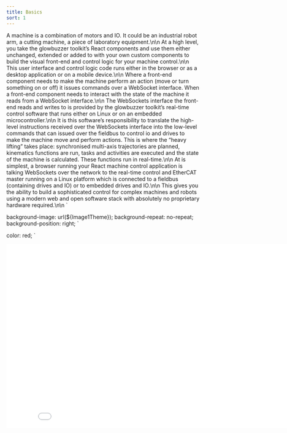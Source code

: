 ```yaml
---
title: Basics
sort: 1
---
```



A machine is a combination of motors and IO. It could be an industrial robot arm, a cutting machine, a piece of laboratory equipment.\n\n
At a high level, you take the glowbuzzer toolkit’s React components and use them either unchanged, extended or added to with your own custom components to build the visual front-end and control logic for your machine control.\n\n
This user interface and control logic code runs either in the browser or as a desktop application or on a mobile device.\n\n
Where a front-end component needs to make the machine perform an action (move or turn something on or off) it issues commands over a WebSocket interface. When a front-end component needs to interact with the state of the machine it reads from a WebSocket interface.\n\n
The WebSockets interface the front-end reads and writes to is provided by the glowbuzzer toolkit’s real-time control software that runs either on Linux or on an embedded microcontroller.\n\n
It is this software’s responsibility to translate the high-level instructions received over the WebSockets interface into the low-level commands that can issued over the fieldbus to control io and drives to make the machine move and perform actions. This is where the “heavy lifting” takes place: synchronised multi-axis trajectories are planned, kinematics functions are run, tasks and activities are executed and the state of the machine is calculated. These functions run in real-time.\n\n
At is simplest, a browser running your React machine control application is talking WebSockets over the network to the real-time control and EtherCAT master running on a Linux platform which is connected to a fieldbus (containing drives and IO) or to embedded drives and IO.\n\n
This gives you the ability to build a sophisticated control for complex machines and robots using a modern web and open software stack with absolutely no proprietary hardware required.\n\n
`

background-image: url(${Image1Theme});
background-repeat: no-repeat;
background-position: right;
`

color: red;
`

<div style={{overflow: 'hidden', position: 'relative', padding: '50px'}}>
    <iframe
        width="853"
        height="480"
        src={`https://www.youtube.com/embed/${embedId}`}
        frameBorder="0"
        allow="accelerometer; autoplay; clipboard-write; encrypted-media; gyroscope; picture-in-picture"
        allowFullScreen
        title="Embedded youtube"
    />
</div>
);


float: right;
`




# Basically, how does it work?

<Markdown children={TextMd} options={{ forceBlock: true }}/>


<YoutubeEmbed embedId="hwCXSckISXM" />



<Divider orientation="left" plain><b><em>Summary of features/benefits</em></b></Divider>
<Row style={{ marginBottom: 12}}>
    <Col span={1}> <CheckCircleOutlined/> </Col>
    <Col span={11}><b>Control machines and robots with a web stack</b></Col>
    <Col span={1}> <CheckCircleOutlined/> </Col>
    <Col span={11}><b>Runs on desktop Linux, Embedded Linux or microcontrollers</b></Col>
</Row>
<Row style={{ marginBottom: 12}}>
    <Col span={1}> <CheckCircleOutlined/> </Col>
    <Col span={11}><b>Work with the main industrial fieldbusses e.g. EtherCAT</b></Col>
    <Col span={1}> <CheckCircleOutlined/> </Col>
    <Col span={11}><b>Deliver rich user interfaces to HMIs, tablets with React Native</b></Col>
</Row>
<Row style={{ marginBottom: 12}}>
    <Col span={1}> <CheckCircleOutlined/> </Col>
    <Col span={11}><b>Not tied to any particular vendor's hardware</b></Col>
    <Col span={1}> <CheckCircleOutlined/> </Col>
    <Col span={11}><b>Runs in real-time to handle demanding control tasks</b></Col>
</Row>
<Row style={{ marginBottom: 12}}>
    <Col span={1}> <CheckCircleOutlined/> </Col>
    <Col span={11}><b>Built for machine control developers who want to use modern software frameworks</b></Col>
    <Col span={1}> <CheckCircleOutlined/> </Col>
    <Col span={11}><b>Majority of software components delivered under an open-source license agreement</b></Col>
</Row>

<Divider plain />

Insert great video showing:
* Someone typing “npm I glowbuzzer” and the toolkit installing
* Then show them plugging in a linux board to some drives
* Then show them writing some code to move a motor in IDE in web stack land
* Show the front-end browser say clicking a button to start the motor moving
* Then show a video of a motor moving - oscillating move



# Let’s imagine a scenario...
You are the manufacturer (OEM) of a pick-and-place machine product.

The current control software you ship with the machines was written a good few years ago and is Windows C++ application that communicates over a serial connection to some custom motor control electronics embedded in the machine.

You want to update the control software & electronics but don’t know what to base your new development on. There are no easy choices. You want to write as little low-level code as possible.

With the glowbuzzer toolkit, you can write the new control software as a React web application, using the glowbuzzer library of components for standard functions (connecting to the machine, io, g-code support, jogging etc.) and write you own new components where needed for your application.

The React application can run in the browser or on a PC / Mac as an electron application or on a mobile device with React native.

The core control can either run on a Linux single board computer or be integrated into the machine running on a microcontroller.

The motor drives and IO can either be updated to new EtherCAT based devices (there is vast number of these available off-the-shelf from different manufacturers) or you can integrate at a lower level with embedded motor drives.

**Writing machine control applications in a web stack is our magic sauce.**
